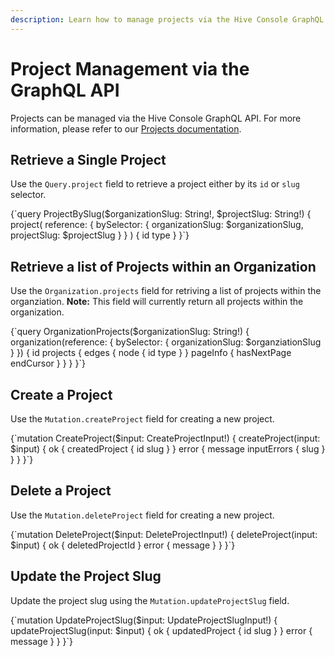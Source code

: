 ```yaml
---
description: Learn how to manage projects via the Hive Console GraphQL API.
---
```


# Project Management via the GraphQL API

Projects can be managed via the Hive Console GraphQL API. For more information, please refer to our
[Projects documentation](/docs/management/projects).

## Retrieve a Single Project

Use the `Query.project` field to retrieve a project either by its `id` or `slug` selector.

<GraphQLDocumentWithSchema>
{`query ProjectBySlug($organizationSlug: String!, $projectSlug: String!) {
  project(
    reference: { bySelector: { organizationSlug: $organizationSlug, projectSlug: $projectSlug } }
  ) {
    id
    type
  }
}`}
</GraphQLDocumentWithSchema>

## Retrieve a list of Projects within an Organization

Use the `Organization.projects` field for retriving a list of projects within the organziation.
**Note:** This field will currently return all projects within the organization.

<GraphQLDocumentWithSchema>
{`query OrganizationProjects($organizationSlug: String!) {
  organization(reference: { bySelector: { organizationSlug: $organziationSlug } }) {
    id
    projects {
      edges {
        node {
          id
          type
        }
      }
      pageInfo {
        hasNextPage
        endCursor
      }
    }
  }
}`}
</GraphQLDocumentWithSchema>

## Create a Project

Use the `Mutation.createProject` field for creating a new project.

<GraphQLDocumentWithSchema>
{`mutation CreateProject($input: CreateProjectInput!) {
  createProject(input: $input) {
    ok {
      createdProject {
        id
        slug
      }
    }
    error {
      message
      inputErrors {
        slug
      }
    }
  }
}`}
</GraphQLDocumentWithSchema>

## Delete a Project

Use the `Mutation.deleteProject` field for creating a new project.

<GraphQLDocumentWithSchema>
{`mutation DeleteProject($input: DeleteProjectInput!) {
  deleteProject(input: $input) {
    ok {
      deletedProjectId
    }
    error {
      message
    }
  }
}`}
</GraphQLDocumentWithSchema>

## Update the Project Slug

Update the project slug using the `Mutation.updateProjectSlug` field.

<GraphQLDocumentWithSchema>
{`mutation UpdateProjectSlug($input: UpdateProjectSlugInput!) {
  updateProjectSlug(input: $input) {
    ok {
      updatedProject {
        id
        slug
      }
    }
    error {
      message
    }
  }
}`}
</GraphQLDocumentWithSchema>
